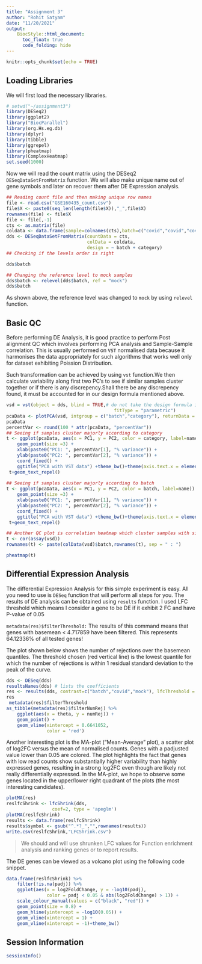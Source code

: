 ---
title: "Assignment 3"
author: "Rohit Satyam"
date: "11/20/2021"
output: 
    BiocStyle::html_document:
      toc_float: true
      code_folding: hide
---

```{r setup, include=FALSE}
knitr::opts_chunk$set(echo = TRUE)
```

## Loading Libraries

We will first load the necessary libraries.
```{r,warning=FALSE,message=FALSE}
# setwd("~/assignment3")
library(DESeq2)
library(ggplot2)
library("BiocParallel")
library(org.Hs.eg.db)
library(dplyr)
library(tibble)
library(ggrepel)
library(pheatmap)
library(ComplexHeatmap)
set.seed(1000)
```

Now we will read the count matrix using the DESeq2 `DESeqDataSetFromMatrix` function. We will also make unique name out of gene symbols and later on recover them after DE Expression analysis.
```{r}
## Reading count file and then making unique row names
file <- read.csv("GSE160435_count.csv")
file$X <- paste0(seq_len(length(file$X)),"_",file$X)
rownames(file) <- file$X
file <- file[,-1]
cts <- as.matrix(file)
coldata <- data.frame(sample=colnames(cts),batch=c("covid","covid","covid","mock","mock","mock"),category=c("20","20","19","20","20","19"))
dds <- DESeqDataSetFromMatrix(countData = cts,
                              colData = coldata,
                              design = ~ batch + category)
## Checking if the levels order is right

dds$batch

## Changing the reference level to mock samples
dds$batch <- relevel(dds$batch, ref = "mock")
dds$batch
```
As shown above, the reference level was changed to `mock` by using `relevel` function.

## Basic QC

Before performing DE Analysis, it is good practice to perform Post alignment QC which involves performing PCA analysis and Sample-Sample correlation. This is usually performed on `VST` normalised data because it harmonises the data appropriately for such algorithms that works well only for dataset exhibiting Poission Distribution.

Such transformation can be achieved by using `vst` function.We then calculate variability along first two PC's to see if similar samples cluster together or if there is any discrepency.Shall there be any discrepency found, it must be accounted for in our design formula mentioned above.

```{r}
vsd = vst(object = dds, blind = TRUE,# do not take the design formula into account; best practice for sample-level QC
                                        fitType = "parametric")
pcaData <- plotPCA(vsd, intgroup = c("batch","category"), returnData = TRUE)
pcaData
percentVar <- round(100 * attr(pcaData, "percentVar"))
## Seeing if samples cluster majorly according to category
t <- ggplot(pcaData, aes(x = PC1, y = PC2, color = category, label=name)) +
    geom_point(size =3) +
    xlab(paste0("PC1: ", percentVar[1], "% variance")) +
    ylab(paste0("PC2: ", percentVar[2], "% variance")) +
    coord_fixed() +
    ggtitle("PCA with VST data") +theme_bw()+theme(axis.text.x = element_text(face="bold", color="black", size=12),axis.text.y = element_text(face="bold", color="black", size=12))+theme(axis.title.x = element_text(face="bold", colour = "black", size=12), axis.title.y = element_text(face="bold", colour = "black", size=12))+theme(legend.text=element_text(size=12),legend.title=element_text(size=14))
 t+geom_text_repel()
 
## Seeing if samples cluster majorly according to batch
t <- ggplot(pcaData, aes(x = PC1, y = PC2, color = batch, label=name)) +
    geom_point(size =3) +
    xlab(paste0("PC1: ", percentVar[1], "% variance")) +
    ylab(paste0("PC2: ", percentVar[2], "% variance")) +
    coord_fixed() +
    ggtitle("PCA with VST data") +theme_bw()+theme(axis.text.x = element_text(face="bold", color="black", size=12),axis.text.y = element_text(face="bold", color="black", size=12))+theme(axis.title.x = element_text(face="bold", colour = "black", size=12), axis.title.y = element_text(face="bold", colour = "black", size=12))+theme(legend.text=element_text(size=12),legend.title=element_text(size=14))
 t+geom_text_repel()

## Another QC plot is correlation heatmap which cluster samples with similar expression profile together. This is a good way to observe if any kind of sample swapping occured or not.
t <- cor(assay(vsd))
rownames(t) <- paste(colData(vsd)$batch,rownames(t), sep = " : ")

pheatmap(t)
```

## Differential Expression Analysis

The differential Expression Analysis for this simple experiment is easy. All you need to use is `DESeq` function that will perform all steps for you. The results of DE analysis can be obtained using `results` function. I used LFC threshold which means I consider a gene to be DE if it exhibit 2 FC and have P-value of 0.05

 `metadata(res)$filterThreshold:` The results of this command means that genes with basemean < 4.717859 have been filtered. This represents 64.12336% of all tested genes!
 
The plot shown below shows the number of rejections over the basemean quantiles. The threshold chosen (red vertical line) is the lowest quantile for which the number of rejections is within 1 residual standard deviation to the peak of the curve.

```{r}
dds <- DESeq(dds)
resultsNames(dds) # lists the coefficients
res <- results(dds, contrast=c("batch","covid","mock"), lfcThreshold = 1, alpha = 0.05)
res
 metadata(res)$filterThreshold
as_tibble(metadata(res)$filterNumRej) %>%
    ggplot(aes(x = theta, y = numRej)) +
    geom_point() +
    geom_vline(xintercept = 0.6641052,
               color = 'red')
```

Another interesting plot is the MA-plot (“Mean-Average” plot), a scatter plot of log2FC versus the mean of normalised counts. Genes with a padjusted value lower than 0.05 are colored. The plot highlights the fact that genes with low read counts show substantially higher variability than highly expressed genes, resulting in a strong log2FC even though are likely not really differentially expressed. In the MA-plot, we hope to observe some genes located in the upper/lower right quadrant of the plots (the most interesting candidates).

```{r}
plotMA(res)
reslfcShrink <- lfcShrink(dds,
                 coef=2, type = 'apeglm')
plotMA(reslfcShrink)
results <- data.frame(reslfcShrink)
results$symbol <- gsub("^.*?_","",rownames(results))
write.csv(reslfcShrink,"LFCShrink.csv")
```

> We should and will use shrunken LFC values for Function enrichment analysis and ranking genes or to report results.

The DE genes can be viewed as a volcano plot using the following code snippet.

```{r}
data.frame(reslfcShrink) %>%
    filter(!is.na(padj)) %>%
    ggplot(aes(x = log2FoldChange, y = -log10(padj),
               color = padj < 0.05 & abs(log2FoldChange) > 1)) +
    scale_colour_manual(values = c("black", "red")) +
    geom_point(size = 0.8) +
    geom_hline(yintercept = -log10(0.05)) +
    geom_vline(xintercept = 1) +
    geom_vline(xintercept = -1)+theme_bw()
```

## Session Information {-}

```{r}
sessionInfo()
```
